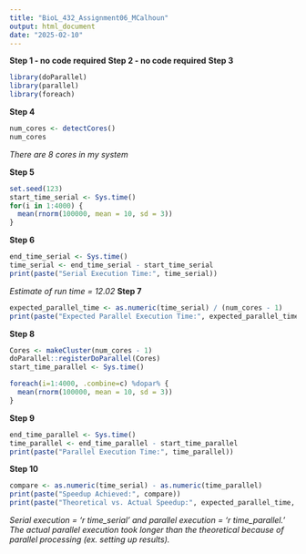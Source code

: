 ```yaml
---
title: "BioL_432_Assignment06_MCalhoun"
output: html_document
date: "2025-02-10"
---
```

**Step 1 - no code required**
**Step 2 - no code required**
**Step 3**
```r
library(doParallel)
library(parallel)
library(foreach)
```
**Step 4**
```r
num_cores <- detectCores()
num_cores
```
*There are 8 cores in my system*

**Step 5**
```r
set.seed(123)
start_time_serial <- Sys.time()
for(i in 1:4000) {
  mean(rnorm(100000, mean = 10, sd = 3))
}
```

**Step 6**
```r
end_time_serial <- Sys.time()
time_serial <- end_time_serial - start_time_serial
print(paste("Serial Execution Time:", time_serial))
```
*Estimate of run time = 12.02*
**Step 7**
```r
expected_parallel_time <- as.numeric(time_serial) / (num_cores - 1)
print(paste("Expected Parallel Execution Time:", expected_parallel_time))
```

**Step 8**
```r
Cores <- makeCluster(num_cores - 1)
doParallel::registerDoParallel(Cores)
start_time_parallel <- Sys.time()
```

```r
foreach(i=1:4000, .combine=c) %dopar% {
  mean(rnorm(100000, mean = 10, sd = 3))
}
```
**Step 9**
```r
end_time_parallel <- Sys.time()
time_parallel <- end_time_parallel - start_time_parallel
print(paste("Parallel Execution Time:", time_parallel))
```
**Step 10**
```r
compare <- as.numeric(time_serial) - as.numeric(time_parallel)
print(paste("Speedup Achieved:", compare))
print(paste("Theoretical vs. Actual Speedup:", expected_parallel_time, "vs", time_parallel))
```

*Serial execution = 'r time_serial' and parallel execution = 'r time_parallel.' The actual parallel execution took  longer than the theoretical because of parallel processing (ex. setting up results).*

